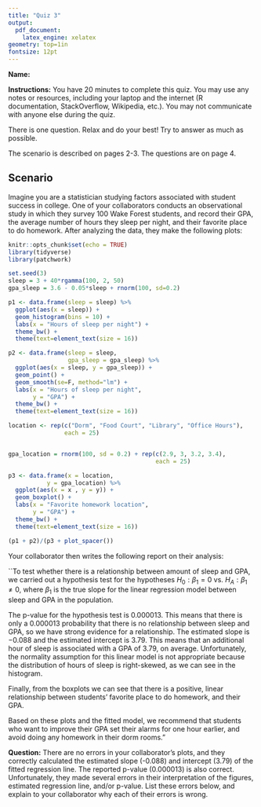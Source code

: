 ```yaml
---
title: "Quiz 3"
output: 
  pdf_document:
    latex_engine: xelatex
geometry: top=1in
fontsize: 12pt
---
```


**Name:**

**Instructions:** You have 20 minutes to complete this quiz. You may use any notes or resources, including your laptop and the internet (R documentation, StackOverflow, Wikipedia, etc.). You may not communicate with anyone else during the quiz.

There is one question. Relax and do your best! Try to answer as much as possible.

The scenario is described on pages 2-3. The questions are on page 4. 


\newpage

## Scenario

Imagine you are a statistician studying factors associated with student success in college. One of your collaborators conducts an observational study in which they survey 100 Wake Forest students, and record their GPA, the average number of hours they sleep per night, and their favorite place to do homework. After analyzing the data, they make the following plots:

```r
knitr::opts_chunk$set(echo = TRUE)
library(tidyverse)
library(patchwork)

set.seed(3)
sleep = 3 + 40*rgamma(100, 2, 50)
gpa_sleep = 3.6 - 0.05*sleep + rnorm(100, sd=0.2)

p1 <- data.frame(sleep = sleep) %>%
  ggplot(aes(x = sleep)) +
  geom_histogram(bins = 10) +
  labs(x = "Hours of sleep per night") +
  theme_bw() +
  theme(text=element_text(size = 16))

p2 <- data.frame(sleep = sleep,
                 gpa_sleep = gpa_sleep) %>%
  ggplot(aes(x = sleep, y = gpa_sleep)) +
  geom_point() +
  geom_smooth(se=F, method="lm") +
  labs(x = "Hours of sleep per night",
       y = "GPA") +
  theme_bw() +
  theme(text=element_text(size = 16))

location <- rep(c("Dorm", "Food Court", "Library", "Office Hours"),
                each = 25)


gpa_location = rnorm(100, sd = 0.2) + rep(c(2.9, 3, 3.2, 3.4),
                                          each = 25)

p3 <- data.frame(x = location, 
           y = gpa_location) %>%
  ggplot(aes(x = x , y = y)) +
  geom_boxplot() +
  labs(x = "Favorite homework location",
       y = "GPA") +
  theme_bw() +
  theme(text=element_text(size = 16))

(p1 + p2)/(p3 + plot_spacer())
```

\newpage

Your collaborator then writes the following report on their analysis:

``To test whether there is a relationship between amount of sleep and GPA, we carried out a hypothesis test for the hypotheses $H_0: \beta_1 = 0$ vs. $H_A: \beta_1 \neq 0$, where $\beta_1$ is the true slope for the linear regression model between sleep and GPA in the population. 

The p-value for the hypothesis test is 0.000013. This means that there is only a 0.000013 probability that there is no relationship between sleep and GPA, so we have strong evidence for a relationship. The estimated slope is $-0.088$ and the estimated intercept is 3.79. This means that an additional hour of sleep is associated with a GPA of 3.79, on average. Unfortunately, the normality assumption for this linear model is not appropriate because the distribution of hours of sleep is right-skewed, as we can see in the histogram.

Finally, from the boxplots we can see that there is a positive, linear relationship between students' favorite place to do homework, and their GPA.

Based on these plots and the fitted model, we recommend that students who want to improve their GPA set their alarms for one hour earlier, and avoid doing any homework in their dorm rooms."

\newpage

**Question:** There are no errors in your collaborator's plots, and they correctly calculated the estimated slope (-0.088) and intercept (3.79) of the fitted regression line. The reported p-value (0.000013) is also correct. Unfortunately, they made several errors in their interpretation of the figures, estimated regression line, and/or p-value. List these errors below, and explain to your collaborator why each of their errors is wrong.